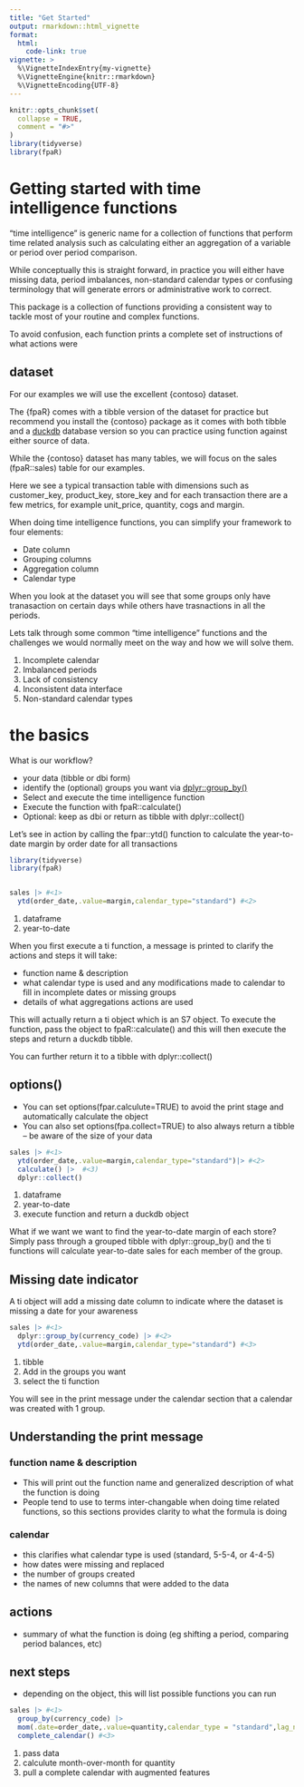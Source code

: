 ```yaml
---
title: "Get Started"
output: rmarkdown::html_vignette
format:
  html:
    code-link: true
vignette: >
  %\VignetteIndexEntry{my-vignette}
  %\VignetteEngine{knitr::rmarkdown}
  %\VignetteEncoding{UTF-8}
---
```


```r
knitr::opts_chunk$set(
  collapse = TRUE,
  comment = "#>"
)
library(tidyverse)
library(fpaR)

```



# Getting started with time intelligence functions

"time intelligence" is generic name for a collection of functions that perform time related analysis such as calculating either an aggregation of a variable or  period over period comparison.

While conceptually this is straight forward, in practice you will either have missing data, period imbalances, non-standard calendar types or confusing terminology that will generate errors or administrative work to correct.


This package is a collection of functions providing a consistent way to tackle most of your routine and complex functions.

To avoid confusion, each function prints a complete set of instructions of what actions were

## dataset

For our examples we will use the excellent {contoso} dataset.

The {fpaR} comes with a tibble version of the dataset for practice but recommend you install the {contoso} package as it comes with both tibble and a [duckdb](https://duckdb.org/) database version so you can practice using function against either source of data.

While the {contoso} dataset has many tables, we will focus on the sales (fpaR::sales) table for our examples.

Here we see a typical transaction table with dimensions such as customer_key, product_key, store_key and for each transaction there are a few metrics, for example unit_price, quantity, cogs and margin. 

When doing time intelligence functions, you can simplify your framework to four elements:

- Date column
- Grouping columns
- Aggregation column
- Calendar type

When you look at the dataset you will see that some groups only have tranasaction on certain days while others have trasnactions in all the periods.

Lets talk through some common "time intelligence" functions and the challenges we would normally meet on the way and how we will solve them. 

1) Incomplete calendar
2) Imbalanced periods
3) Lack of consistency
4) Inconsistent data interface 
5) Non-standard calendar types

# the basics

What is our workflow?

- your data (tibble or dbi form)
- identify the (optional) groups you want via [dplyr::group_by()](https://dplyr.tidyverse.org/reference/group_by.html)
- Select and execute the time intelligence function 
- Execute the function with fpaR::calculate() 
- Optional: keep as dbi or return as tibble with dplyr::collect()

Let's see in action by calling the fpar::ytd() function to calculate the year-to-date margin by order date for all transactions

```r
library(tidyverse)
library(fpaR)


sales |> #<1>
  ytd(order_date,.value=margin,calendar_type="standard") #<2>


```
1. dataframe
2. year-to-date

When you first execute a ti function, a message is printed to clarify the actions and steps it will take:

- function name & description
- what calendar type is used and any modifications made to calendar to fill in incomplete dates or missing groups
- details of what aggregations actions are used

This will actually return a ti object which is an S7 object. To execute the function, pass the object to fpaR::calculate() and this will then execute the steps and return a duckdb tibble.

You can further return it to a tibble with dplyr::collect()

::: {.callout-note}
## options()

- You can set options(fpar.calculute=TRUE) to avoid the print stage and automatically calculate the object
- You can also set options(fpa.collect=TRUE) to also always return a tibble -- be aware of the size of your data

:::




```r
sales |> #<1>
  ytd(order_date,.value=margin,calendar_type="standard")|> #<2>
  calculate() |>  #<3)
  dplyr::collect()

```

1. dataframe
2. year-to-date
3. execute function and return a duckdb object

What if we want we want to find the year-to-date margin of each store? Simply pass through a grouped tibble with dplyr::group_by() and the ti functions will calculate year-to-date sales for each member of the group.


::: {.callout-note}
## Missing date indicator

A ti object will add a missing date column to indicate where the dataset is missing a date for your awareness

:::

```r
sales |> #<1>
  dplyr::group_by(currency_code) |> #<2>
  ytd(order_date,.value=margin,calendar_type="standard") #<3>

```
1. tibble
2. Add in the groups you want
3. select the ti function


You will see in the print message under the calendar section that a calendar was created with 1 group.


## Understanding the print message

### function name & description

- This will print out the function name and generalized description of what the function is doing
- People tend to use to terms inter-changable when doing time related functions, so this sections provides clarity to what the formula is doing

### calendar
- this clarifies what calendar type is used (standard, 5-5-4, or 4-4-5)
- how dates were missing and replaced
- the number of groups created 
- the names of new columns that were added to the data

## actions
- summary of what the function is doing (eg shifting a period, comparing period balances, etc)

## next steps
- depending on the object, this will list possible functions you can run
```r
sales |> #<1>
  group_by(currency_code) |> 
  mom(.date=order_date,.value=quantity,calendar_type = "standard",lag_n=4) |> #<2>
  complete_calendar() #<3>
```
1. pass data
2. calculute month-over-month for quantity
3. pull a complete calendar with augmented features



